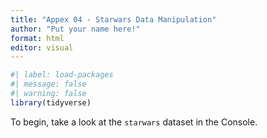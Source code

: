 ```yaml
---
title: "Appex 04 - Starwars Data Manipulation"
author: "Put your name here!"
format: html
editor: visual
---
```


```r
#| label: load-packages
#| message: false
#| warning: false
library(tidyverse)
```

To begin, take a look at the `starwars` dataset in the Console.

